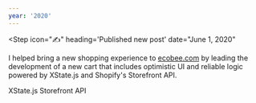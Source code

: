 ```yaml
---
year: '2020'
---
```


<Step
  icon="✍️"
  heading='Published new post'
  date="June 1, 2020"
>

<Card
  title="The filter(Boolean) trick"
  blurb="How to remove empty values from an array."
  href="/filter-boolean"
  imageUrl="https://res.cloudinary.com/ooloth/image/upload/v1646239412/mu/be-careful-austin-distel.jpg"
  imageWidth={2400}
  imageHeight={1500}
/>

</Step>

<Step icon="🛍" heading="Launched ecobee cart" date="February 26, 2020">

I helped bring a new shopping experience to [ecobee.com](https://ecobee.com) by leading the development of a new cart that includes optimistic UI and reliable logic powered by XState.js and Shopify's Storefront
API.

<BlockLink icon="📖" href="https://xstate.js.org/docs">
  XState.js
</BlockLink>

<BlockLink icon="📖" href="https://shopify.dev/docs/storefront-api">
  Storefront API
</BlockLink>

</Step>
